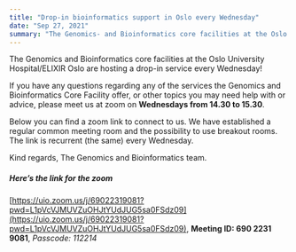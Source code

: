 ```yaml
---
title: "Drop-in bioinformatics support in Oslo every Wednesday"
date: "Sep 27, 2021"
summary: "The Genomics- and Bioinformatics core facilities at the Oslo University Hospital/ELIXIR Oslo are hosting a drop-in service every Wednesday!"
---
```


The Genomics and Bioinformatics core facilities at the Oslo University Hospital/ELIXIR Oslo are hosting a drop-in service every Wednesday!

If you have any questions regarding any of the services the Genomics and Bioinformatics Core Facility offer, or other topics you may need help with or advice, please meet us at zoom on **Wednesdays from 14.30 to 15.30**.

Below you can find a zoom link to connect to us. We have established a regular common meeting room and the possibility to use breakout rooms. The link is recurrent (the same) every Wednesday.

Kind regards,
The Genomics and Bioinformatics team.

##### Here’s the link for the zoom

[https://uio.zoom.us/j/69022319081?pwd=L1pVcVJMUVZuOHJtYUdJUG5sa0FSdz09](https://uio.zoom.us/j/69022319081?pwd=L1pVcVJMUVZuOHJtYUdJUG5sa0FSdz09),
**Meeting ID: 690 2231 9081**, _Passcode: 112214_
